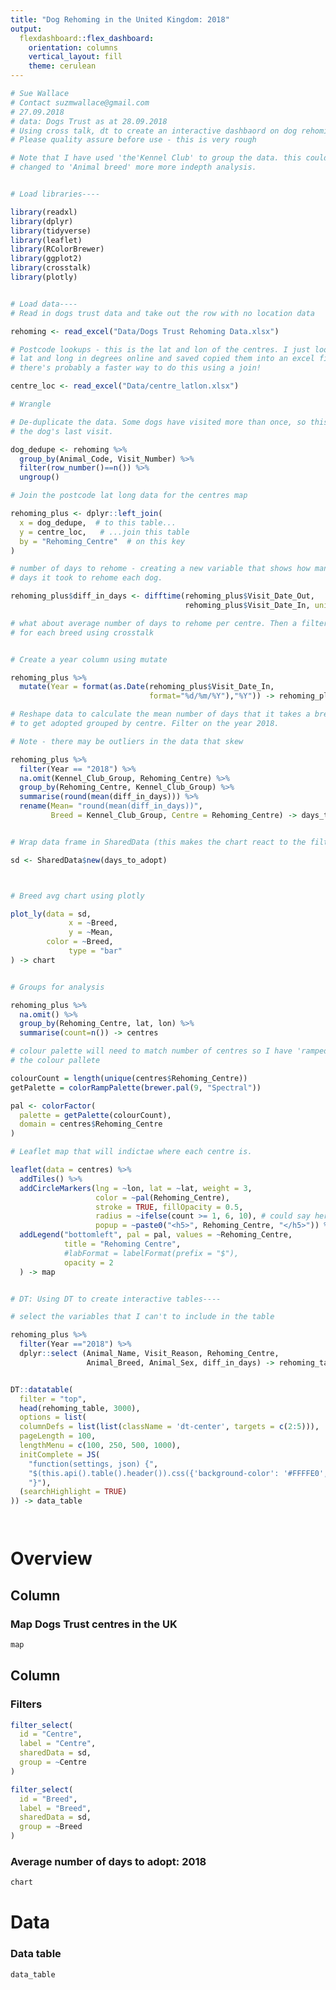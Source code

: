 ```yaml
---
title: "Dog Rehoming in the United Kingdom: 2018"
output: 
  flexdashboard::flex_dashboard:
    orientation: columns
    vertical_layout: fill
    theme: cerulean
---
```


```r

# Sue Wallace
# Contact suzmwallace@gmail.com
# 27.09.2018
# data: Dogs Trust as at 28.09.2018
# Using cross talk, dt to create an interactive dashbaord on dog rehoming
# Please quality assure before use - this is very rough

# Note that I have used 'the'Kennel Club' to group the data. this could be 
# changed to 'Animal breed' more more indepth analysis. 


# Load libraries----

library(readxl)
library(dplyr)
library(tidyverse)
library(leaflet)
library(RColorBrewer)
library(ggplot2)
library(crosstalk)
library(plotly)


# Load data----
# Read in dogs trust data and take out the row with no location data

rehoming <- read_excel("Data/Dogs Trust Rehoming Data.xlsx") 

# Postcode lookups - this is the lat and lon of the centres. I just looked the
# lat and long in degrees online and saved copied them into an excel file.
# there's probably a faster way to do this using a join!

centre_loc <- read_excel("Data/centre_latlon.xlsx")

# Wrangle

# De-duplicate the data. Some dogs have visited more than once, so this takes 
# the dog's last visit.

dog_dedupe <- rehoming %>%
  group_by(Animal_Code, Visit_Number) %>%
  filter(row_number()==n()) %>%
  ungroup()

# Join the postcode lat long data for the centres map

rehoming_plus <- dplyr::left_join(
  x = dog_dedupe,  # to this table...
  y = centre_loc,   # ...join this table
  by = "Rehoming_Centre"  # on this key
) 

# number of days to rehome - creating a new variable that shows how many
# days it took to rehome each dog. 

rehoming_plus$diff_in_days <- difftime(rehoming_plus$Visit_Date_Out,
                                       rehoming_plus$Visit_Date_In, units = c("days"))

# what about average number of days to rehome per centre. Then a filter
# for each breed using crosstalk


# Create a year column using mutate

rehoming_plus %>% 
  mutate(Year = format(as.Date(rehoming_plus$Visit_Date_In, 
                               format="%d/%m/%Y"),"%Y")) -> rehoming_plus

# Reshape data to calculate the mean number of days that it takes a breed 
# to get adopted grouped by centre. Filter on the year 2018. 

# Note - there may be outliers in the data that skew

rehoming_plus %>%
  filter(Year == "2018") %>% 
  na.omit(Kennel_Club_Group, Rehoming_Centre) %>% 
  group_by(Rehoming_Centre, Kennel_Club_Group) %>% 
  summarise(round(mean(diff_in_days))) %>% 
  rename(Mean= "round(mean(diff_in_days))", 
         Breed = Kennel_Club_Group, Centre = Rehoming_Centre) -> days_to_adopt


# Wrap data frame in SharedData (this makes the chart react to the filters)

sd <- SharedData$new(days_to_adopt)



# Breed avg chart using plotly

plot_ly(data = sd,
             x = ~Breed,
             y = ~Mean,
        color = ~Breed,
             type = "bar"
) -> chart


# Groups for analysis

rehoming_plus %>%
  na.omit() %>% 
  group_by(Rehoming_Centre, lat, lon) %>% 
  summarise(count=n()) -> centres

# colour palette will need to match number of centres so I have 'ramped'
# the colour pallete

colourCount = length(unique(centres$Rehoming_Centre))
getPalette = colorRampPalette(brewer.pal(9, "Spectral"))

pal <- colorFactor(
  palette = getPalette(colourCount),
  domain = centres$Rehoming_Centre
)

# Leaflet map that will indictae where each centre is. 

leaflet(data = centres) %>%
  addTiles() %>%
  addCircleMarkers(lng = ~lon, lat = ~lat, weight = 3, 
                   color = ~pal(Rehoming_Centre),
                   stroke = TRUE, fillOpacity = 0.5, 
                   radius = ~ifelse(count >= 1, 6, 10), # could say here if count >1000 then radius x, if count <1000
                   popup = ~paste0("<h5>", Rehoming_Centre, "</h5>")) %>%
  addLegend("bottomleft", pal = pal, values = ~Rehoming_Centre,
            title = "Rehoming Centre",
            #labFormat = labelFormat(prefix = "$"),
            opacity = 2
  ) -> map


# DT: Using DT to create interactive tables----

# select the variables that I can't to include in the table 

rehoming_plus %>%
  filter(Year =="2018") %>% 
  dplyr::select (Animal_Name, Visit_Reason, Rehoming_Centre,
                 Animal_Breed, Animal_Sex, diff_in_days) -> rehoming_table


DT::datatable(
  filter = "top",
  head(rehoming_table, 3000), 
  options = list(
  columnDefs = list(list(className = 'dt-center', targets = c(2:5))),
  pageLength = 100,
  lengthMenu = c(100, 250, 500, 1000),
  initComplete = JS(
    "function(settings, json) {",
    "$(this.api().table().header()).css({'background-color': '#FFFFE0', 'color': '#000'});",
    "}"),
  (searchHighlight = TRUE)
)) -> data_table




```
Overview
===================================== 

Column {data-width=550}
-----------------------------------------------------------------------

### Map Dogs Trust centres in the UK

```r
map
```


Column {data-width=450}
-----------------------------------------------------------------------

### Filters

```r

filter_select(
  id = "Centre",
  label = "Centre",
  sharedData = sd,
  group = ~Centre
)

filter_select(
  id = "Breed",
  label = "Breed",
  sharedData = sd,
  group = ~Breed
)


```

### Average number of days to adopt: 2018

```r

chart

```


Data
===================================== 

### Data table

```r
data_table
```

